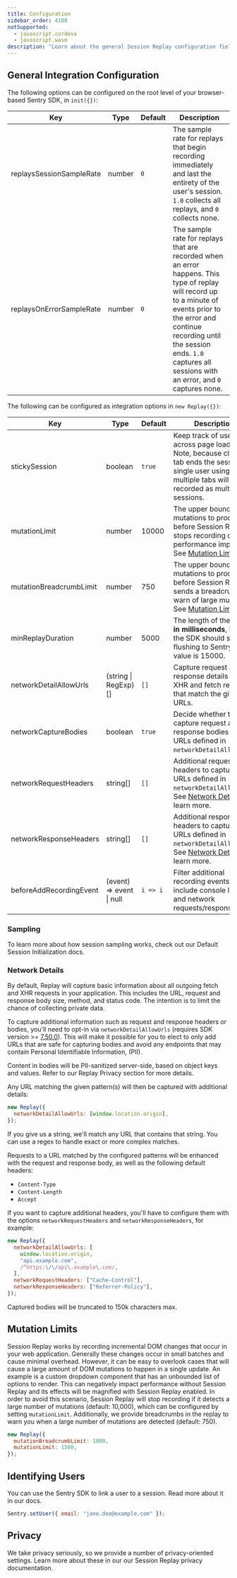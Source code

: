 ```yaml
---
title: Configuration
sidebar_order: 4100
notSupported:
  - javascript.cordova
  - javascript.wasm
description: "Learn about the general Session Replay configuration fields."
---
```


<Include name="feature-stage-beta-session-replay.mdx" />

## General Integration Configuration

The following options can be configured on the root level of your browser-based Sentry SDK, in `init({})`:

| Key                      | Type   | Default | Description                                                                                                                                                                                                                                                       |
| ------------------------ | ------ | ------- | ----------------------------------------------------------------------------------------------------------------------------------------------------------------------------------------------------------------------------------------------------------------- |
| replaysSessionSampleRate | number | `0`     | The sample rate for replays that begin recording immediately and last the entirety of the user's session. `1.0` collects all replays, and `0` collects none.                                                                                                      |
| replaysOnErrorSampleRate | number | `0`     | The sample rate for replays that are recorded when an error happens. This type of replay will record up to a minute of events prior to the error and continue recording until the session ends. `1.0` captures all sessions with an error, and `0` captures none. |

The following can be configured as integration options in `new Replay({})`:

| Key                     | Type                     | Default  | Description                                                                                                                                                   |
| ----------------------- | ------------------------ | -------- | ------------------------------------------------------------------------------------------------------------------------------------------------------------- |
| stickySession           | boolean                  | `true`   | Keep track of users across page loads. Note, because closing a tab ends the session, a single user using multiple tabs will be recorded as multiple sessions. |
| mutationLimit           | number                   | 10000    | The upper bound of mutations to process before Session Replay stops recording due to performance impacts. See [Mutation Limits](#mutation-limits)             |
| mutationBreadcrumbLimit | number                   | 750      | The upper bound of mutations to process before Session Replay sends a breadcrumb to warn of large mutations. See [Mutation Limits](#mutation-limits)          |
| minReplayDuration       | number                   | 5000     | The length of the replay, **in milliseconds**, before the SDK should start flushing to Sentry. Max value is 15000.                                            |
| networkDetailAllowUrls  | (string \| RegExp)[]     | `[]`     | Capture request and response details for XHR and fetch requests that match the given URLs.                                                                    |
| networkCaptureBodies    | boolean                  | `true`   | Decide whether to capture request and response bodies for URLs defined in `networkDetailAllowUrls`.                                                           |
| networkRequestHeaders   | string[]                 | `[]`     | Additional request headers to capture for URLs defined in `networkDetailAllowUrls`. See [Network Details](#network-details) to learn more.                    |
| networkResponseHeaders  | string[]                 | `[]`     | Additional response headers to capture for URLs defined in `networkDetailAllowUrls`. See [Network Details](#network-details) to learn more.                   |
| beforeAddRecordingEvent | (event) => event \| null | `i => i` | Filter additional recording events that include console logs and network requests/responses.                                                                  |

### Sampling

To learn more about how session sampling works, check out our <PlatformLink to="/session-replay/understanding-sessions/#default-session-initialization">Default Session Initialization</PlatformLink> docs.

### Network Details

By default, Replay will capture basic information about all outgoing fetch and XHR requests in your application. This includes the URL, request and response body size, method, and status code. The intention is to limit the chance of collecting private data.

To capture additional information such as request and response headers or bodies, you'll need to opt-in via `networkDetailAllowUrls` (requires SDK version >= [7.50.0](https://github.com/getsentry/sentry-javascript/releases/tag/7.50.0)). This will make it possible for you to elect to only add URLs that are safe for capturing bodies and avoid any endpoints that may contain Personal Identifiable Information, (PII).

<Note>

Content in bodies will be PII-sanitized server-side, based on object keys and values.
Refer to our <PlatformLink to="/session-replay/privacy/#network-request-and-response-bodies-and-headers">Replay Privacy section</PlatformLink> for more details.

</Note>

Any URL matching the given pattern(s) will then be captured with additional details:

```javascript
new Replay({
  networkDetailAllowUrls: [window.location.origin],
});
```

If you give us a string, we'll match any URL that contains that string. You can use a regex to handle exact or more complex matches.

Requests to a URL matched by the configured patterns will be enhanced with the request and response body, as well as the following default headers:

- `Content-Type`
- `Content-Length`
- `Accept`

If you want to capture additional headers, you'll have to configure them with the options `networkRequestHeaders` and `networkResponseHeaders`, for example:

```javascript
new Replay({
  networkDetailAllowUrls: [
    window.location.origin,
    "api.example.com",
    /^https:\/\/api\.example\.com/,
  ],
  networkRequestHeaders: ["Cache-Control"],
  networkResponseHeaders: ["Referrer-Policy"],
});
```

<Note>Captured bodies will be truncated to 150k characters max.</Note>

## Mutation Limits

Session Replay works by recording incremental DOM changes that occur in your web application. Generally these changes occur in small batches and cause minimal overhead. However, it can be easy to overlook cases that will cause a large amount of DOM mutations to happen in a single update. An example is a custom dropdown component that has an unbounded list of options to render. This can negatively impact performance without Session Replay and its effects will be magnified with Session Replay enabled. In order to avoid this scenario, Session Replay will stop recording if it detects a large number of mutations (default: 10,000), which can be configured by setting `mutationLimit`. Additionally, we provide breadcrumbs in the replay to warn you when a large number of mutations are detected (default: 750).

```javascript
new Replay({
  mutationBreadcrumbLimit: 1000,
  mutationLimit: 1500,
});
```

## Identifying Users

You can use the Sentry SDK to link a user to a session. Read more about it in our <PlatformLink to="/enriching-events/identify-user">docs</PlatformLink>.

```javascript
Sentry.setUser({ email: "jane.doe@example.com" });
```

## Privacy

We take privacy seriously, so we provide a number of privacy-oriented settings. Learn more about these in our our <PlatformLink to="/session-replay/privacy/#privacy-configuration">Session Replay privacy documentation</PlatformLink>.
